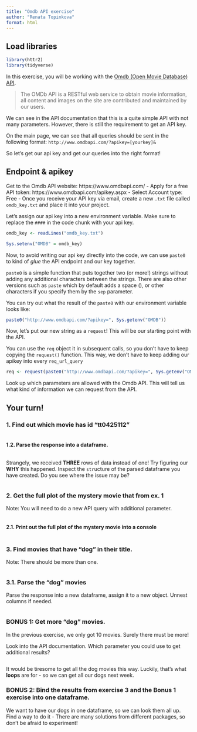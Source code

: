 ```yaml
---
title: "Omdb API exercise"
author: "Renata Topinkova"
format: html
---
```


## Load libraries
```r
library(httr2)
library(tidyverse)
``` 

In this exercise, you will be working with the [Omdb (Open Movie Database) API](https://www.omdbapi.com/). 

> The OMDb API is a RESTful web service to obtain movie information, all content and images on the site are contributed and maintained by our users.


We can see in the API documentation that this is a quite simple API with not many parameters. However, there is still the requirement to get an API key. 


On the main page, we can see that all queries should be sent in the following format: 
```http://www.omdbapi.com/?apikey=[yourkey]&```

So let's get our api key and get our queries into the right format!


## Endpoint & apikey
Get to the Omdb API website: https://www.omdbapi.com/
- Apply for a free API token: https://www.omdbapi.com/apikey.aspx
  - Select Account type: Free
- Once you receive your API key via email, create a new `.txt` file called `omdb_key.txt` and place it into your project. 

Let's assign our api key into a new environment variable. Make sure to replace the `####` in the code chunk with your api key. 
```r

omdb_key <- readLines("omdb_key.txt")

Sys.setenv("OMDB" = omdb_key)
```


Now, to avoid writing our api key directly into the code, we can use `paste0` to kind of *glue* the API endpoint and our key together. 

`paste0` is a simple function that puts together two (or more!) strings without adding any additional characters between the strings. There are also other versions such as `paste` which by default adds a space (` `), or other characters if you specify them by the `sep` parameter.

You can try out what the result of the `paste0` with our environment variable looks like:
```r
paste0("http://www.omdbapi.com/?apikey=", Sys.getenv("OMDB"))
```



Now, let's put our new string as a `request`! This will be our starting point with the API. 

You can use the `req` object it in subsequent calls, so you don't have to keep copying the `request()` function. This way, we don't have to keep adding our apikey into every `req_url_query`

```r
req <- request(paste0("http://www.omdbapi.com/?apikey=", Sys.getenv("OMDB")))

```


Look up which parameters are allowed with the Omdb API. This will tell us what kind of information we can request from the API. 


## Your turn!

### 1. Find out which movie has id "tt0425112"
```r

```


#### 1.2. Parse the response into a dataframe. 
```r

```


Strangely, we received **THREE** rows of data instead of one! Try figuring our **WHY** this happened. Inspect the `str`ucture of the parsed dataframe you have created. Do you see where the issue may be? 
```r

```



### 2. Get the full plot of the mystery movie that from ex. 1 
Note: You will need to do a new API query with additional parameter.
```r

```

#### 2.1. Print out the full plot of the mystery movie into a console
```r

```


### 3. Find movies that have "dog" in their title. 

Note: There should be more than one. 
```r



```

### 3.1. Parse the "dog" movies
Parse the response into a new dataframe, assign it to a new object. Unnest columns if needed.
```r

```


### BONUS 1: Get more "dog" movies. 
In the previous exercise, we only got 10 movies. Surely there must be more! 

Look into the API documentation. Which parameter you could use to get additional results? 
```r

```

It would be tiresome to get all the dog movies this way. Luckily, that's what **loops** are for - so we can get all our dogs next week.



### BONUS 2: Bind the results from exercise 3 and the Bonus 1 exercise into one dataframe.

We want to have our dogs in one dataframe, so we can look them all up. Find a way to do it - There are many solutions from different packages, so don't be afraid to experiment!
```r

```


